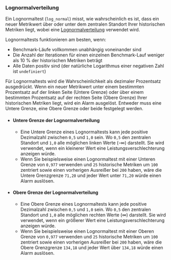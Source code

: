 ### Lognormalverteilung

Ein Lognormaltest (`log_normal`) misst, wie wahrscheinlich es ist, dass ein neuer Metrikwert über oder unter dem zentralen Standort Ihrer historischen Metriken liegt, wobei eine [Lognormalverteilung](https://de.wikipedia.org/wiki/Logarithmische_Normalverteilung) verwendet wird.

Lognormaltests funktionieren am besten, wenn:
- Benchmark-Läufe vollkommen unabhängig voneinander sind
- Die Anzahl der Iterationen für einen einzelnen Benchmark-Lauf weniger als 10 % der historischen Metriken beträgt
- Alle Daten positiv sind (der natürliche Logarithmus einer negativen Zahl ist `undefiniert`)

Für Lognormaltests wird die Wahrscheinlichkeit als dezimaler Prozentsatz ausgedrückt.
Wenn ein neuer Metrikwert unter einem bestimmten Prozentsatz auf der linken Seite (Untere Grenze)
oder über einem bestimmten Prozentsatz auf der rechten Seite (Obere Grenze) Ihrer historischen Metriken liegt, wird ein Alarm ausgelöst.
Entweder muss eine Untere Grenze, eine Obere Grenze oder beide festgelegt werden.

- #### Untere Grenze der Lognormalverteilung
  - Eine Untere Grenze eines Lognormaltests kann jede positive Dezimalzahl zwischen `0,5` und `1,0` sein.
Wo `0,5` den zentralen Standort und `1,0` alle möglichen linken Werte (-∞) darstellt.
Sie wird verwendet, wenn ein kleinerer Wert eine Leistungsverschlechterung anzeigen würde.
  - Wenn Sie beispielsweise einen Lognormaltest mit einer Unteren Grenze von `0,977` verwenden und `25` historische Metriken um `100` zentriert sowie einen vorherigen Ausreißer bei `200` haben, wäre die Untere Grenzgrenze `71,20` und jeder Wert unter `71,20` würde einen Alarm auslösen.
- #### Obere Grenze der Lognormalverteilung
  - Eine Obere Grenze eines Lognormaltests kann jede positive Dezimalzahl zwischen `0,5` und `1,0` sein.
Wo `0,5` den zentralen Standort und `1,0` alle möglichen rechten Werte (∞) darstellt.
Sie wird verwendet, wenn ein größerer Wert eine Leistungsverschlechterung anzeigen würde.
  - Wenn Sie beispielsweise einen Lognormaltest mit einer Oberen Grenze von `0,977` verwenden und `25` historische Metriken um `100` zentriert sowie einen vorherigen Ausreißer bei `200` haben, wäre die Obere Grenzgrenze `134,18` und jeder Wert über `134,18` würde einen Alarm auslösen.